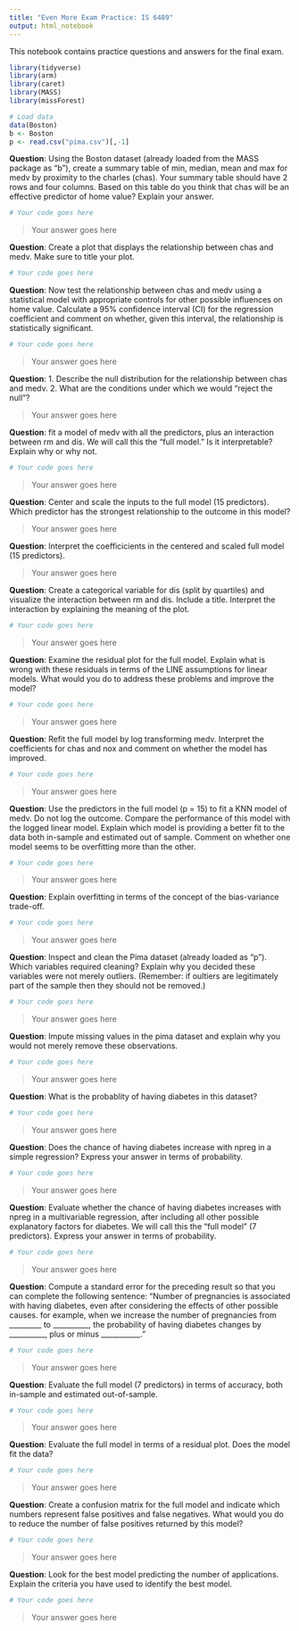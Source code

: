 ```yaml
---
title: "Even More Exam Practice: IS 6489"
output: html_notebook
---
```


This notebook contains practice questions and answers for the final exam.  

```r
library(tidyverse)
library(arm)
library(caret)
library(MASS)
library(missForest)

# Load data
data(Boston)
b <- Boston
p <- read.csv("pima.csv")[,-1]

```


**Question**: Using the Boston dataset (already loaded from the MASS package as "b"), create a summary table of min, median, mean and max for medv by proximity to the charles (chas). Your summary table should have 2 rows  and four columns. Based on this table do you think that chas will be an effective predictor of home value?  Explain your answer.

```r
# Your code goes here

```

> Your answer goes here

**Question**: Create a plot that displays the relationship between chas and medv. Make sure to title your plot.

```r
# Your code goes here

```



**Question**: Now test the relationship between chas and medv using a statistical model with appropriate controls for other possible influences on home value.  Calculate a 95% confidence interval (CI) for the regression coefficient and comment on whether, given this interval, the relationship is statistically significant.

```r
# Your code goes here
```

> Your answer goes here

**Question**: 1. Describe the null distribution for the relationship between chas and medv. 2. What are the conditions under which we would "reject the null"?

> Your answer goes here


**Question**: fit a model of medv with all the predictors, plus an interaction between rm and dis. We will call this the "full model."  Is it interpretable?  Explain why or why not.

```r
# Your code goes here

```

> Your answer goes here

**Question**: Center and scale the inputs to the full model (15 predictors).  Which predictor has the strongest relationship to the outcome in this model?

> Your answer goes here

**Question**: Interpret the coefficicients in the centered and scaled full model (15 predictors).

> Your answer goes here



**Question**: Create a categorical variable for dis (split by quartiles) and visualize the interaction between rm and dis. Include a title.  Interpret the interaction by explaining the meaning of the plot.

```r
# Your code goes here

```

> Your answer goes here

**Question**: Examine the residual plot for the full model.  Explain what is wrong with these residuals in terms of the LINE assumptions for linear models.  What would you do to address these problems and improve the model?  

```r
# Your code goes here

```

> Your answer goes here

**Question**: Refit the full model by log transforming medv.  Interpret the coefficients for chas and nox and comment on whether the model has improved.

```r
# Your code goes here

```

> Your answer goes here

**Question**: Use the predictors in the full model (p = 15) to fit a KNN model of medv. Do not log the outcome. Compare the performance of this model with the logged linear model.  Explain which model is providing a better fit to the data both in-sample and estimated out of sample.  Comment on whether one model seems to be overfitting more than the other.

```r
# Your code goes here
```

> Your answer goes here

**Question**: Explain overfitting in terms of the concept of the bias-variance trade-off.

```r
# Your code goes here
```

> Your answer goes here


**Question**: Inspect and clean the Pima dataset (already loaded as "p").  Which variables required cleaning?  Explain why you decided these variables were not merely outliers.  (Remember:  if oultiers are legitimately part of the sample then they should not be removed.)

```r
# Your code goes here

```

> Your answer goes here

**Question**: Impute missing values in the pima dataset and explain why you would not merely remove these observations.

```r
# Your code goes here
```

> Your answer goes here


**Question**:  What is the probablity of having diabetes in this dataset?

```r
# Your code goes here


```

> Your answer goes here


**Question**: Does the chance of having diabetes increase with npreg in a simple regression?  Express your answer in terms of probability.

```r
# Your code goes here

```

> Your answer goes here

**Question**: Evaluate whether the chance of having diabetes increases with npreg in a multivariable regression, after including all other possible explanatory factors for diabetes.  We will call this the "full model" (7 predictors). Express your answer in terms of probability.

```r
# Your code goes here

```

> Your answer goes here

**Question**: Compute a standard error for the preceding result so that you can complete the following sentence:  "Number of pregnancies is associated with having diabetes, even after considering the effects of other possible causes.  for example, when we increase the number of pregnancies from _________ to __________, the probability of having diabetes changes by __________, plus or minus ___________."

```r
# Your code goes here

```

> Your answer goes here

**Question**: Evaluate the full model (7 predictors) in terms of accuracy, both in-sample and estimated out-of-sample.

```r
# Your code goes here
```

> Your answer goes here

**Question**: Evaluate the full model in terms of a residual plot. Does the model fit the data?

```r
# Your code goes here
```

> Your answer goes here

**Question**:  Create a confusion matrix for the full model and indicate which numbers represent false positives and false negatives.  What would you do to reduce the number of false positives returned by this model?

```r
# Your code goes here

```

> Your answer goes here

**Question**: Look for the best model predicting the number of applications.  Explain the criteria you have used to identify the best model.

```r
# Your code goes here
```

> Your answer goes here

